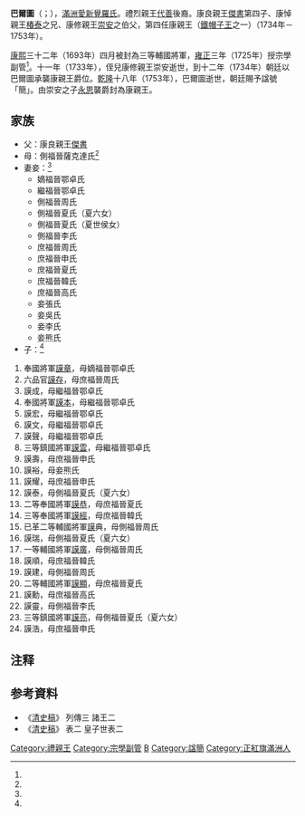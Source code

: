 {{Manchu name|[[爱新觉罗氏|爱新觉罗]]}}
'''巴爾圖'''（{{lang-mnc|ᠪᠠᡵᡨᡠ|v=bartu}}；{{Bd|1674年|9月12日（康熙十三年八月十三）<ref name=ax>《[[愛新覺羅宗譜|愛新覺羅宗譜]]》乙冊，3940－3942頁。</ref>|1753年|4月10日（乾隆十八年三月初七）<ref name=ax/>}}），[[滿洲|滿洲]][[愛新覺羅氏|愛新覺羅氏]]。禮烈親王[[代善|代善]]後裔。康良親王[[傑書|傑書]]第四子、康悼親王[[椿泰|椿泰]]之兄、康修親王[[崇安_(清朝)|崇安]]之伯父，第四任康親王（[[鐵帽子王|鐵帽子王]]之一）（1734年－1753年）。

[[康熙|康熙]]三十二年（1693年）四月被封為三等輔國將軍，[[雍正|雍正]]三年（1725年）授宗學副管<ref name=ax/>。十一年（1733年），侄兒康修親王崇安逝世，到十二年（1734年）朝廷以巴爾圖承襲康親王爵位。[[乾隆|乾隆]]十八年（1753年），巴爾圖逝世，朝廷賜予諡號「簡」。由崇安之子[[永恩|永恩]]襲爵封為康親王。

==家族==
*父：康良親王[[傑書|傑書]]
*母：側福晉薩克達氏<ref name=ax/>
*妻妾：<ref name=ax/>
**嫡福晉鄂卓氏
**繼福晉鄂卓氏
**側福晉周氏
**側福晉夏氏（夏六女）
**側福晉夏氏（夏世侯女）
**側福晉李氏
**庶福晉周氏
**庶福晉申氏
**庶福晉夏氏
**庶福晉韓氏
**庶福晉高氏
**妾張氏
**妾吳氏
**妾李氏
**妾熊氏
*子：<ref name=ax/>
#奉國將軍[[謨章|謨章]]，母嫡福晉鄂卓氏
#六品官[[謨存|謨存]]，母庶福晉周氏
#謨成，母繼福晉鄂卓氏
#奉國將軍[[謨本|謨本]]，母繼福晉鄂卓氏
#謨宏，母繼福晉鄂卓氏
#謨文，母繼福晉鄂卓氏
#謨聲，母繼福晉鄂卓氏
#三等鎮國將軍[[謨雲|謨雲]]，母繼福晉鄂卓氏
#謨壽，母庶福晉申氏
#謨裕，母妾熊氏
#謨耀，母庶福晉申氏
#謨泰，母側福晉夏氏（夏六女）
#二等奉國將軍[[謨恭|謨恭]]，母庶福晉夏氏
#三等奉國將軍[[謨經|謨經]]，母庶福晉韓氏
#已革二等輔國將軍[[謨|謨]]典，母側福晉周氏
#謨瑞，母側福晉夏氏（夏六女）
#一等輔國將軍[[謨廣|謨廣]]，母側福晉周氏
#謨順，母庶福晉韓氏
#謨建，母側福晉周氏
#二等輔國將軍[[謨顯|謨顯]]，母庶福晉夏氏
#謨勳，母庶福晉高氏
#謨靈，母側福晉李氏
#三等鎮國將軍[[謨亮|謨亮]]，母側福晉夏氏（夏六女）
#謨浩，母庶福晉申氏

== 注释 ==

{{Reflist}}

== 参考資料 ==

* 《[[清史稿|清史稿]]》 列傳三 諸王二
* 《[[清史稿|清史稿]]》 表二 皇子世表二

{{start box}}
{{s-hou|禮親王世系|1674年|9月12日|1753年|4月10日|清太祖世系}}
{{s-roy}}
{{s-before|侄兒康修親王[[崇安_(清朝)|崇安]]}}
{{s-title|[[禮親王|禮親王]]|1733年－1753年}}
{{s-after|侄孫禮恭親王[[永恩|永恩]]}}
{{end box}}

{{清朝官员小作品}}
[[Category:禮親王|Category:禮親王]]
[[Category:宗學副管|Category:宗學副管]]
[[Category:愛新覺羅氏|B]]
[[Category:諡簡|Category:諡簡]]
[[Category:正紅旗滿洲人|Category:正紅旗滿洲人]]